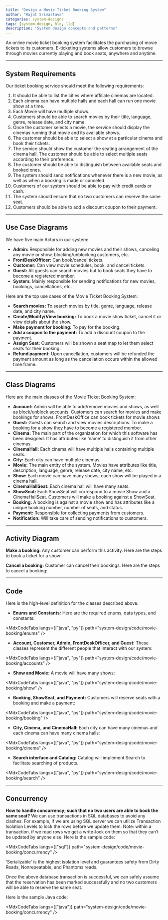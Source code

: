 ```yaml
---
title: "Design a Movie Ticket Booking System"
author: "Rajat Srivastava"
categories: system-designs
tags: [system-design, hld, lld]
description: "System design concepts and patterns"
---
```


An online movie ticket booking system facilitates the purchasing of movie tickets to its customers. E-ticketing systems allow customers to browse through movies currently playing and book seats, anywhere and anytime.

---
## System Requirements
Our ticket booking service should meet the following requirements:
1. It should be able to list the cities where affiliate cinemas are located.
2. Each cinema can have multiple halls and each hall can run one movie show at a time.
3. Each Movie will have multiple shows.
4. Customers should be able to search movies by their title, language, genre, release date, and city name.
5. Once the customer selects a movie, the service should display the cinemas running that movie and its available shows.
6. The customer should be able to select a show at a particular cinema and book their tickets.
7. The service should show the customer the seating arrangement of the cinema hall. The customer should be able to select multiple seats according to their preference.
8. The customer should be able to distinguish between available seats and booked ones.
9. The system should send notifications whenever there is a new movie, as well as when a booking is made or canceled.
10. Customers of our system should be able to pay with credit cards or cash.
11. The system should ensure that no two customers can reserve the same seat.
12. Customers should be able to add a discount coupon to their payment.

---
## Use Case Diagrams
We have five main Actors in our system:

- **Admin:** Responsible for adding new movies and their shows, canceling any movie or show, blocking/unblocking customers, etc.
- **FrontDeskOfficer:** Can book/cancel tickets.
- **Customer:** Can view movie schedules, book, and cancel tickets.
- **Guest:** All guests can search movies but to book seats they have to become a registered member.
- **System:** Mainly responsible for sending notifications for new movies, bookings, cancellations, etc.

Here are the top use cases of the Movie Ticket Booking System:

- **Search movies:** To search movies by title, genre, language, release date, and city name.
- **Create/Modify/View booking:** To book a movie show ticket, cancel it or view details about the show.
- **Make payment for booking:** To pay for the booking.
- **Add a coupon to the payment:** To add a discount coupon to the payment.
- **Assign Seat:** Customers will be shown a seat map to let them select seats for their booking.
- **Refund payment:** Upon cancellation, customers will be refunded the payment amount as long as the cancellation occurs within the allowed time frame.

<MdxImage 
  src="design/movie-booking/use-case.svg" 
  alt="Usecase Diagram for Movie Booking System"
/>

---
## Class Diagrams
Here are the main classes of the Movie Ticket Booking System:

- **Account:** Admin will be able to add/remove movies and shows, as well as block/unblock accounts. Customers can search for movies and make bookings for shows. FrontDeskOffice can book tickets for movie shows
- **Guest:** Guests can search and view movies descriptions. To make a booking for a show they have to become a registered member.
- **Cinema:** The main part of the organization for which this software has been designed. It has attributes like ‘name’ to distinguish it from other cinemas.
- **CinemaHall:** Each cinema will have multiple halls containing multiple seats.
- **City:** Each city can have multiple cinemas.
- **Movie:** The main entity of the system. Movies have attributes like title, description, language, genre, release date, city name, etc.
- **Show:** Each movie can have many shows; each show will be played in a cinema hall.
- **CinemaHallSeat:** Each cinema hall will have many seats.
- **ShowSeat:** Each ShowSeat will correspond to a movie Show and a CinemaHallSeat. Customers will make a booking against a ShowSeat.
- **Booking:** A booking is against a movie show and has attributes like a unique booking number, number of seats, and status.
- **Payment:** Responsible for collecting payments from customers.
- **Notification:** Will take care of sending notifications to customers.

<MdxImage 
  src="design/movie-booking/class-diagram.png" 
  alt="Class Diagram for Movie Booking System"
/>

<MdxImage 
  src="design/concepts/uml.svg" 
  alt="Uml"
/>

---
## Activity Diagram
**Make a booking:** Any customer can perform this activity. Here are the steps to book a ticket for a show:

<MdxImage 
  src="design/movie-booking/activity-book.svg" 
  alt="Activity Diagram for Movie Booking System"
/>

**Cancel a booking:** Customer can cancel their bookings. Here are the steps to cancel a booking:

<MdxImage 
  src="design/movie-booking/activity-cancel.svg" 
  alt="Activity Diagram for Movie Booking System"
/>

---
## Code
Here is the high-level definition for the classes described above.

- **Enums and Constants:** Here are the required enums, data types, and constants:

<MdxCodeTabs
  langs={["java", "py"]}
  path="system-design/code/movie-booking/enums"
/>

- **Account, Customer, Admin, FrontDeskOfficer, and Guest:** These classes represent the different people that interact with our system:

<MdxCodeTabs
  langs={["java", "py"]}
  path="system-design/code/movie-booking/accounts"
/>

- **Show and Movie:**  A movie will have many shows:

<MdxCodeTabs
  langs={["java", "py"]}
  path="system-design/code/movie-booking/show"
/>

- **Booking, ShowSeat, and Payment:** Customers will reserve seats with a booking and make a payment:

<MdxCodeTabs
  langs={["java", "py"]}
  path="system-design/code/movie-booking/booking"
/>

- **City, Cinema, and CinemaHall:** Each city can have many cinemas and each cinema can have many cinema halls:

<MdxCodeTabs
  langs={["java", "py"]}
  path="system-design/code/movie-booking/cinema"
/>

- **Search interface and Catalog:** Catalog will implement Search to facilitate searching of products.

<MdxCodeTabs
  langs={["java", "py"]}
  path="system-design/code/movie-booking/search"
/>

---
## Concurrency
**How to handle concurrency; such that no two users are able to book the same seat?**
We can use transactions in SQL databases to avoid any clashes. For example, if we are using SQL server we can utilize Transaction Isolation Levels to lock the rows before we update them. Note: within a transaction, if we read rows we get a write-lock on them so that they can’t be updated by anyone else. Here is the sample code:

<MdxCodeTabs
  langs={["sql"]}
  path="system-design/code/movie-booking/concurrency"
/>


'Serializable' is the highest isolation level and guarantees safety from <MdxLink href="https://en.wikipedia.org/wiki/Isolation_(database_systems)#Dirty_reads">Dirty Reads</MdxLink>, <MdxLink href="https://en.wikipedia.org/wiki/Isolation_(database_systems)#Non-repeatable_reads">Nonrepeatable</MdxLink>, and <MdxLink href="https://en.wikipedia.org/wiki/Isolation_(database_systems)#Phantom_reads">Phantoms reads</MdxLink>.

Once the above database transaction is successful, we can safely assume that the reservation has been marked successfully and no two customers will be able to reserve the same seat.

Here is the sample Java code:

<MdxCodeTabs
  langs={["java"]}
  path="system-design/code/movie-booking/concurrency"
/>